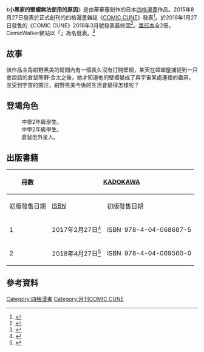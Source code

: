 {{refimprove|time=2018-01-31T00:40:15+00:00}}
{{expand|time=2016-03-13T09:11:07+00:00}}
{{Infobox animanga/Headerofja
|標題= 小黑家的壁櫥無法使用的原因
|圖像= korochannouchi.jpg
|說明=
|類型= [[四格漫畫|四格漫畫]]
|日文名稱= クロちゃん家の押入れが使えない理由
|英文名稱= 
|假名= 
|羅馬字= 
}}
{{Infobox animanga/name
|正式譯名 = {{flagicon|ROC}} 小黑家的壁櫥無法使用的理由
|常用譯名 = 
}}
{{Infobox animanga/Manga
|標題= 
|作者= 華華蕾 
|作畫= 
|出版社= {{flagicon|JPN}} [[KADOKAWA|KADOKAWA]]<br/>{{flagicon|ROC}} [[台灣角川|台灣角川]]
|其他出版社= 
|連載雜誌= [[COMIC_CUNE|COMIC CUNE]]
|label= {{flagicon|JPN}} MFC CUNE SERIES<br/>{{flagicon|ROC}} Kdokawa Comics Boy Series
|網路= 
|發售日= 
|開始= 2015年8月27日
|結束= 2018年1月27日
|冊數= 全2冊
|話數= 
}}
{{Infobox animanga/Footerofja}}
《'''小黑家的壁櫥無法使用的原因'''》是由華華蕾創作的日本[[四格漫畫|四格漫畫]]作品。2015年8月27日發表於正式創刊的四格漫畫雜誌《[[COMIC_CUNE|COMIC CUNE]]》發表<ref>{{cite web|url=http://comiccune.jp/work/482/|title=クロちゃん家の押入れが使えない理由|publisher=COMIC CUNE|accessdate=2016年3月13日|language=ja|archive-date=2016年3月1日|archive-url=https://web.archive.org/web/20160301035652/http://comiccune.jp/work/482/|dead-url=no}}</ref>。於2018年1月27日發售的《COMIC CUNE》2018年3月號發表最終回<ref>{{cite web|url=https://www.e-hon.ne.jp/bec/SA/DetailZasshi?refShinCode=0900000004910135730382&Action_id=101&Sza_id=RR|title=月刊コミックキューン 2018年3月号|publisher=[[東販|東販]]|accessdate=2018-07-17|language=ja|archive-date=2019-02-15|archive-url=https://web.archive.org/web/20190215180608/https://www.e-hon.ne.jp/bec/SA/DetailZasshi?refShinCode=0900000004910135730382&Action_id=101&Sza_id=RR|dead-url=no}}</ref>。[[單行本|單行本]]全2冊。ComicWalker網站以「{{lang|ja|クロちゃん家の押入れが使えない理由（わけ）}}」為名發表。<ref>{{cite web|url=http://comic-walker.com/contents/detail/KDCW_MF06000014010000_68/|title=クロちゃん家の押入れが使えない理由（わけ）|publisher=ComicWalker|accessdate=2016年3月13日|language=ja|archive-date=2016年3月18日|archive-url=https://web.archive.org/web/20160318124833/http://comic-walker.com/contents/detail/KDCW_MF06000014010000_68/|dead-url=no}}</ref>

==故事==
該作品主角紺野黑美的房間內有一個長久沒有打開壁櫥，某天在蟑螂屋捕捉到一只會說話的倉鼠熊野·金太之後，她才知道他的壁櫥變成了與宇宙某處連接的蟲洞，並受到宇宙的關注，紺野黑美今後的生活會變得怎樣呢？

==登場角色==
; {{nihongo|紺野黑美|紺野黒美（こんの くろみ）}}
:中學2年級學生。
; {{nihongo|小桃|ももちゃん}}
:中學2年級學生。
; {{nihongo|熊野·金太|クマノ＝キンタ}}
:倉鼠型外星人。

==出版書籍==
{| class=wikitable style="font-size:small;"
!rowspan="2"|冊數
!colspan="2"|{{flagicon|Japan}} [[KADOKAWA|KADOKAWA]]
!colspan="2"|{{flagicon|ROC}} [[台灣角川|台灣角川]]
|-
!初版發售日期!![[ISBN|ISBN]]!!初版發售日期!![[ISBN|ISBN]]
|-
! 1 
| 2017年2月27日<ref>{{cite web|url=https://www.amazon.co.jp/dp/404068687X|title=クロちゃん家の押入れが使えない理由 1 (MFC キューンシリーズ)|publisher=[[日本亞馬遜|日本亞馬遜]]|accessdate=2018年7月17日|language=ja}}</ref> || ISBN  978-4-04-068687-5
|rowspan="2"|2019年4月18日 || ISBN 978-957-564-882-4
|-
! 2 
| 2018年4月27日<ref>{{cite web|url=https://www.amazon.co.jp/dp/4040695607|title=クロちゃん家の押入れが使えない理由 2 (MFC キューンシリーズ)|publisher=日本亞馬遜|accessdate=2018年7月17日|language=ja}}</ref> || ISBN  978-4-04-069560-0
| ISBN 978-957-564-883-1
|}

==參考資料==
{{Reflist}}

[[Category:四格漫畫|Category:四格漫畫]]
[[Category:月刊COMIC_CUNE|Category:月刊COMIC CUNE]]
